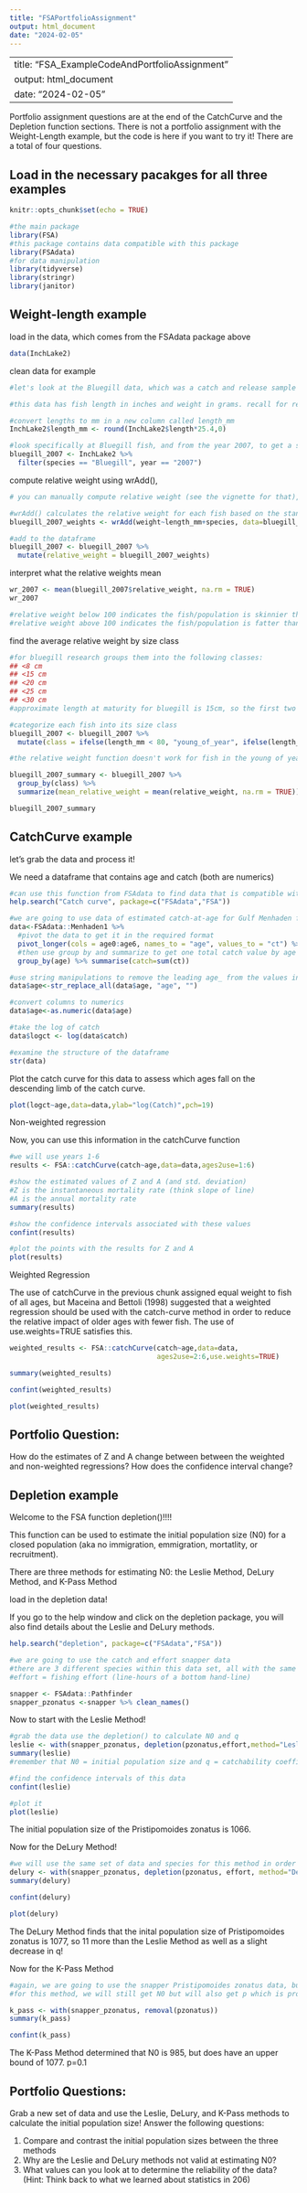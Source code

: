```yaml
---
title: "FSAPortfolioAssignment"
output: html_document
date: "2024-02-05"
---
```

---
title: "FSA_ExampleCodeAndPortfolioAssignment"
output: html_document
date: "2024-02-05"
---

Portfolio assignment questions are at the end of the CatchCurve and the Depletion function sections. There is not a portfolio assignment with the Weight-Length example, but the code is here if you want to try it! There are a total of four questions. 

## Load in the necessary pacakges for all three examples
```r
knitr::opts_chunk$set(echo = TRUE)

#the main package
library(FSA)
#this package contains data compatible with this package
library(FSAdata)
#for data manipulation
library(tidyverse)
library(stringr)
library(janitor)
```

#############################################################
## Weight-length example 

load in the data, which comes from the FSAdata package above
```r
data(InchLake2)
```

clean data for example   
```r
#let's look at the Bluegill data, which was a catch and release sample from a lake in Wisconsin. 

#this data has fish length in inches and weight in grams. recall for relative weights you need to be fully in  english or metric units. 

#convert lengths to mm in a new column called length_mm
InchLake2$length_mm <- round(InchLake2$length*25.4,0) 

#look specifically at Bluegill fish, and from the year 2007, to get a snapshot of how the population was doing at that particular time
bluegill_2007 <- InchLake2 %>% 
  filter(species == "Bluegill", year == "2007") 
```

compute relative weight using wrAdd(), 
```r
# you can manually compute relative weight (see the vignette for that), but FSA gives you a tool to do that more easily: 

#wrAdd() calculates the relative weight for each fish based on the standard weight equation for that species 
bluegill_2007_weights <- wrAdd(weight~length_mm+species, data=bluegill_2007) #calculates relative weight 

#add to the dataframe 
bluegill_2007 <- bluegill_2007 %>% 
  mutate(relative_weight = bluegill_2007_weights)
```

interpret what the relative weights mean 
```r
wr_2007 <- mean(bluegill_2007$relative_weight, na.rm = TRUE)
wr_2007

#relative weight below 100 indicates the fish/population is skinnier than expected for that species, indicating a potentially unhealthy population and environmental conditions that aren't favorable 
#relative weight above 100 indicates the fish/population is fatter than expected for that species, indicating a healthy population and favorable environmental conditions 
```

find the average relative weight by size class 
```r
#for bluegill research groups them into the following classes: 
## <8 cm 
## <15 cm
## <20 cm
## <25 cm 
## <30 cm 
#approximate length at maturity for bluegill is 15cm, so the first two size classes are juveniles 

#categorize each fish into its size class 
bluegill_2007 <- bluegill_2007 %>% 
  mutate(class = ifelse(length_mm < 80, "young_of_year", ifelse(length_mm < 150, "juvenile", ifelse(length_mm < 200, "adult_1", ifelse(length_mm < 250, "adult_2", "adult_3")))))

#the relative weight function doesn't work for fish in the young of year class for this species (they're too short), so we can compare juveniles to different classes of adults 

bluegill_2007_summary <- bluegill_2007 %>% 
  group_by(class) %>%
  summarize(mean_relative_weight = mean(relative_weight, na.rm = TRUE))

bluegill_2007_summary
```

######################################################################
## CatchCurve example


let's grab the data and process it!

We need a dataframe that contains age and catch (both are numerics)
```r
#can use this function from FSAdata to find data that is compatible with the function
help.search("Catch curve", package=c("FSAdata","FSA"))

#we are going to use data of estimated catch-at-age for Gulf Menhaden from 1964-2004
data<-FSAdata::Menhaden1 %>% 
  #pivot the data to get it in the required format
  pivot_longer(cols = age0:age6, names_to = "age", values_to = "ct") %>% 
  #then use group by and summarize to get one total catch value by age class
  group_by(age) %>% summarise(catch=sum(ct))

#use string manipulations to remove the leading age_ from the values in the age column
data$age<-str_replace_all(data$age, "age", "")

#convert columns to numerics
data$age<-as.numeric(data$age)

#take the log of catch
data$logct <- log(data$catch)

#examine the structure of the dataframe
str(data)
```

Plot the catch curve for this data to assess which ages fall on the descending limb of the catch curve.
```r
plot(logct~age,data=data,ylab="log(Catch)",pch=19)
```

Non-weighted regression

Now, you can use this information in the catchCurve function
```r
#we will use years 1-6
results <- FSA::catchCurve(catch~age,data=data,ages2use=1:6)

#show the estimated values of Z and A (and std. deviation)
#Z is the instantaneous mortality rate (think slope of line)
#A is the annual mortality rate
summary(results)

#show the confidence intervals associated with these values
confint(results)

#plot the points with the results for Z and A
plot(results)

```

Weighted Regression

The use of catchCurve in the previous chunk assigned equal weight to fish of all ages, but Maceina and Bettoli (1998) suggested that a weighted regression should be used with the catch-curve method in order to reduce the relative impact of older ages with fewer fish. The use of use.weights=TRUE satisfies this.
```r

weighted_results <- FSA::catchCurve(catch~age,data=data,
                                    ages2use=2:6,use.weights=TRUE)

summary(weighted_results)

confint(weighted_results)

plot(weighted_results)
```

## Portfolio Question:

How do the estimates of Z and A change between between the weighted and non-weighted regressions? How does the confidence interval change?


######################################################################
## Depletion example 

Welcome to the FSA function depletion()!!!!

This function can be used to estimate the initial population size (N0) for a closed population (aka no immigration, emmigration, mortatlity, or recruitment).

There are three methods for estimating N0: the Leslie Method, DeLury Method, and K-Pass Method

load in the depletion data!

If you go to the help window and click on the depletion package, you will also find details about the Leslie and DeLury methods.
```r
help.search("depletion", package=c("FSAdata","FSA"))

#we are going to use the catch and effort snapper data 
#there are 3 different species within this data set, all with the same effort. We are going to focus on Pristipomoides zonatus species. 
#effort = fishing effort (line-hours of a bottom hand-line)

snapper <- FSAdata::Pathfinder
snapper_pzonatus <-snapper %>% clean_names() 
```

Now to start with the Leslie Method!
```r
#grab the data use the depletion() to calculate N0 and q
leslie <- with(snapper_pzonatus, depletion(pzonatus,effort,method="Leslie",Ricker.mod = TRUE)) #the ricker.mod is a modification that is used within the equation
summary(leslie) 
#remember that N0 = initial population size and q = catchability coefficient or the fraction of the population that is removed by one unit of fishing effort

#find the confidence intervals of this data
confint(leslie)

#plot it
plot(leslie)
```
The initial population size of the Pristipomoides zonatus is 1066. 

Now for the DeLury Method!
```r
#we will use the same set of data and species for this method in order to compare/contrast them
delury <- with(snapper_pzonatus, depletion(pzonatus, effort, method="Delury", Ricker.mod = TRUE))
summary(delury)

confint(delury)

plot(delury)
```
The DeLury Method finds that the inital population size of Pristipomoides zonatus is 1077, so 11 more than the Leslie Method as well as a slight decrease in q!

Now for the K-Pass Method
```r
#again, we are going to use the snapper Pristipomoides zonatus data, but this time we only need catch data
#for this method, we will still get N0 but will also get p which is probability of capture

k_pass <- with(snapper_pzonatus, removal(pzonatus)) 
summary(k_pass)

confint(k_pass)
```
The K-Pass Method determined that N0 is 985, but does have an upper bound of 1077. p=0.1

## Portfolio Questions: 

Grab a new set of data and use the Leslie, DeLury, and K-Pass methods to calculate the initial population size! Answer the following questions:

1. Compare and contrast the initial population sizes between the three methods
2. Why are the Leslie and DeLury methods not valid at estimating N0? 
3. What values can you look at to determine the reliability of the data? (Hint: Think back to what we learned about statistics in 206)






